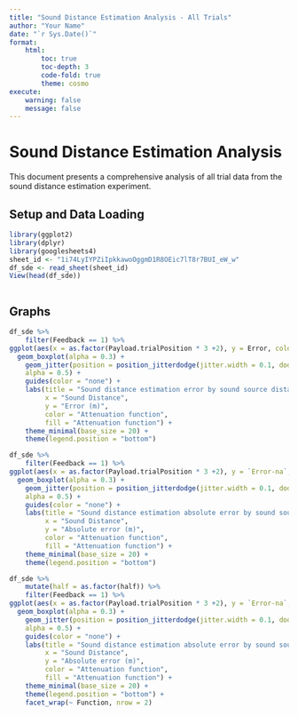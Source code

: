 ```yaml
---
title: "Sound Distance Estimation Analysis - All Trials"
author: "Your Name"
date: "`r Sys.Date()`"
format:
    html:
        toc: true
        toc-depth: 3
        code-fold: true
        theme: cosmo
execute:
    warning: false
    message: false
---
```


# Sound Distance Estimation Analysis

This document presents a comprehensive analysis of all trial data from the sound distance estimation experiment.

## Setup and Data Loading

```r
library(ggplot2)
library(dplyr)
library(googlesheets4)
sheet_id <- "1i74LyIYPZiIpkkawoOggmD1R8OEic7lT8r7BUI_eW_w"
df_sde <- read_sheet(sheet_id)
View(head(df_sde))
```

```r

```

## Graphs
```r
df_sde %>%
    filter(Feedback == 1) %>%
ggplot(aes(x = as.factor(Payload.trialPosition * 3 +2), y = Error, color = Function, fill = Function)) +
  geom_boxplot(alpha = 0.3) + 
    geom_jitter(position = position_jitterdodge(jitter.width = 0.1, dodge.width = 0.75), 
    alpha = 0.5) +
    guides(color = "none") + 
    labs(title = "Sound distance estimation error by sound source distance and attenuation function",
         x = "Sound Distance",
         y = "Error (m)",
         color = "Attenuation function",
         fill = "Attenuation function") +
    theme_minimal(base_size = 20) +
    theme(legend.position = "bottom")
```

```r
df_sde %>%
    filter(Feedback == 1) %>%
ggplot(aes(x = as.factor(Payload.trialPosition * 3 +2), y = `Error-na`, color = Function, fill = Function)) +
  geom_boxplot(alpha = 0.3) + 
    geom_jitter(position = position_jitterdodge(jitter.width = 0.1, dodge.width = 0.75), 
    alpha = 0.5) +
    guides(color = "none") + 
    labs(title = "Sound distance estimation absolute error by sound source distance and attenuation function",
         x = "Sound Distance",
         y = "Absolute error (m)",
         color = "Attenuation function",
         fill = "Attenuation function") +
    theme_minimal(base_size = 20) +
    theme(legend.position = "bottom")
```



```r
df_sde %>%
    mutate(half = as.factor(half)) %>%
    filter(Feedback == 1) %>%
ggplot(aes(x = as.factor(Payload.trialPosition * 3 +2), y = `Error-na`, color = half, fill = half)) +
  geom_boxplot(alpha = 0.3) + 
    geom_jitter(position = position_jitterdodge(jitter.width = 0.1, dodge.width = 0.75), 
    alpha = 0.5) +
    guides(color = "none") + 
    labs(title = "Sound distance estimation absolute error by sound source distance and attenuation function",
         x = "Sound Distance",
         y = "Absolute error (m)",
         color = "Attenuation function",
         fill = "Attenuation function") +
    theme_minimal(base_size = 20) +
    theme(legend.position = "bottom") +
    facet_wrap(~ Function, nrow = 2)
```

```r
```
